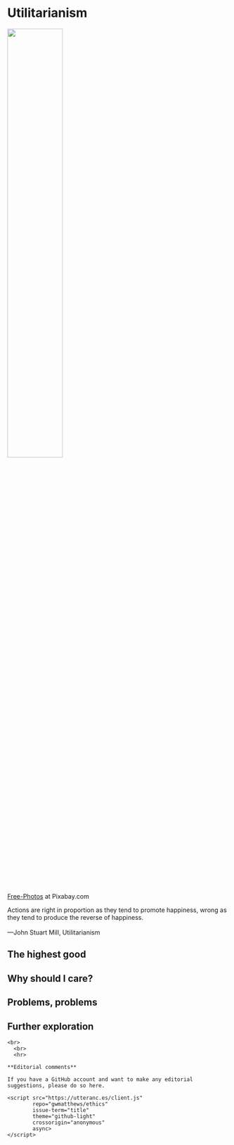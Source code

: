 # Utilitarianism

:::: {.centerpic data-latex=""}

![](img/crowd.jpg){width=50%}

::: {.centercap data-latex=""}

[Free-Photos](https://pixabay.com/users/free-photos-242387/) at Pixabay.com

:::

::::

:::{.epigraph data-latex=""}
Actions are right in proportion as they tend to promote happiness, wrong as they tend to produce the reverse of happiness.\
\
---John Stuart Mill, Utilitarianism
:::

## The highest good

## Why should I care?

## Problems, problems

## Further exploration {-}

```asis
<br>
  <br>
  <hr>

**Editorial comments**

If you have a GitHub account and want to make any editorial suggestions, please do so here.

<script src="https://utteranc.es/client.js"
        repo="gwmatthews/ethics"
        issue-term="title"
        theme="github-light"
        crossorigin="anonymous"
        async>
</script>

```




